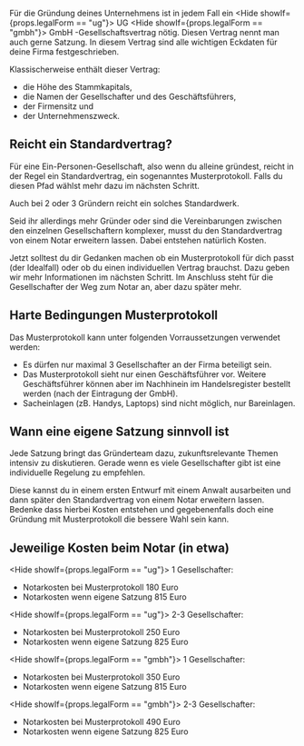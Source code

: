 
Für die Gründung deines Unternehmens ist in jedem Fall ein <Hide showIf={props.legalForm == "ug"}> UG </Hide><Hide showIf={props.legalForm == "gmbh"}> GmbH </Hide>-Gesellschaftsvertrag nötig. Diesen Vertrag nennt man auch gerne Satzung. In diesem Vertrag sind alle wichtigen Eckdaten für deine Firma festgeschrieben.

Klassischerweise enthält dieser Vertrag:

- die Höhe des Stammkapitals,
- die Namen der Gesellschafter und des Geschäftsführers,
- der Firmensitz und
- der Unternehmenszweck.

## Reicht ein Standardvertrag?

Für eine Ein-Personen-Gesellschaft, also wenn du alleine gründest, reicht in der Regel ein Standardvertrag, ein sogenanntes Musterprotokoll. Falls du diesen Pfad wählst mehr dazu im nächsten Schritt.

Auch bei 2 oder 3 Gründern reicht ein solches Standardwerk.

Seid ihr allerdings mehr Gründer oder sind die Vereinbarungen zwischen den einzelnen Gesellschaftern komplexer, musst du den Standardvertrag von einem Notar erweitern lassen. Dabei entstehen natürlich Kosten.

Jetzt solltest du dir Gedanken machen ob ein Musterprotokoll für dich passt (der Idealfall) oder ob du einen individuellen Vertrag brauchst. Dazu geben wir mehr Informationen im nächsten Schritt. Im Anschluss steht für die Gesellschafter der Weg zum Notar an, aber dazu später mehr.

## Harte Bedingungen Musterprotokoll

Das Musterprotokoll kann unter folgenden Vorraussetzungen verwendet werden:

- Es dürfen nur maximal 3 Gesellschafter an der Firma beteiligt sein.
- Das Musterprotokoll sieht nur einen Geschäftsführer vor. Weitere Geschäftsführer können aber im Nachhinein im Handelsregister bestellt werden (nach der Eintragung der GmbH).
- Sacheinlagen (zB. Handys, Laptops) sind nicht möglich, nur Bareinlagen.

## Wann eine eigene Satzung sinnvoll ist

Jede Satzung bringt das Gründerteam dazu, zukunftsrelevante Themen intensiv zu diskutieren. Gerade wenn es viele Gesellschafter gibt ist eine individuelle Regelung zu empfehlen.

Diese kannst du in einem ersten Entwurf mit einem Anwalt ausarbeiten und dann später den Standardvertrag von einem Notar erweitern lassen. Bedenke dass hierbei Kosten entstehen und gegebenenfalls doch eine Gründung mit Musterprotokoll die bessere Wahl sein kann.

## Jeweilige Kosten beim Notar (in etwa)

<Hide showIf={props.legalForm == "ug"}> 
1 Gesellschafter:

- Notarkosten bei Musterprotokoll 180 Euro
- Notarkosten wenn eigene Satzung 815 Euro

</Hide>

<Hide showIf={props.legalForm == "ug"}> 
2-3 Gesellschafter:

- Notarkosten bei Musterprotokoll 250 Euro
- Notarkosten wenn eigene Satzung 825 Euro

</Hide>

<Hide showIf={props.legalForm == "gmbh"}> 
1 Gesellschafter:

- Notarkosten bei Musterprotokoll 350 Euro
- Notarkosten wenn eigene Satzung 815 Euro

</Hide>

<Hide showIf={props.legalForm == "gmbh"}> 
2-3 Gesellschafter:

- Notarkosten bei Musterprotokoll 490 Euro
- Notarkosten wenn eigene Satzung 825 Euro

</Hide>
